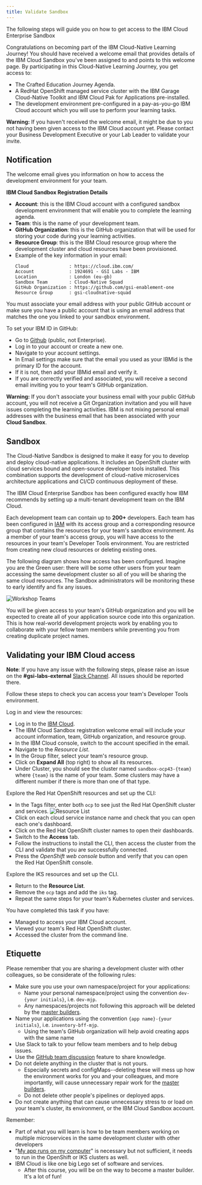 ```yaml
---
title: Validate Sandbox
---
```


<PageDescription>

The following steps will guide you on how to get access to the IBM Cloud Enterprise Sandbox

</PageDescription>

Congratulations on becoming part of the IBM Cloud-Native Learning Journey! You should have received a welcome email that provides details of the IBM Cloud Sandbox you've been assigned to and points to this welcome page. By participating in this Cloud-Native Learning Journey, you get access to:

- The Crafted Education Journey Agenda.
- A RedHat OpenShift managed service cluster with the IBM Garage Cloud-Native Toolkit and IBM Cloud Pak for Applications pre-installed.
- The development environment pre-configured in a pay-as-you-go IBM Cloud account which you will use to perform your learning tasks.

<InlineNotification kind="warning">

**Warning:** If you haven't received the welcome email, it might be due to you
  not having been given access to the IBM Cloud account yet. Please contact your
  Business Development Executive or your Lab Leader to validate your invite.

</InlineNotification>

## Notification

The welcome email gives you information on how to access the development environment for your team.

**IBM Cloud Sandbox Registration Details**

- **Account**: this is the IBM Cloud account with a configured sandbox development environment that will enable you to complete the learning agenda.
- **Team**: this is the name of your development team.
- **GitHub Organization**: this is the GitHub organization that will be used for storing your code during your learning activities.
- **Resource Group**: this is the IBM Cloud resource group where the development cluster and cloud resources have been provisioned.
- Example of the key information in your email:
    ```
    Cloud               : https://cloud.ibm.com/
    Account             : 1924691 - GSI Labs - IBM
    Location            : London (eu-gb)
    Sandbox Team        : Cloud-Native Squad
    GitHub Organization : https://github.com/gsi-enablement-one
    Resource Group      : gsi-cloudnative-squad
    ```

You must associate your email address with your public GitHub account or make sure you have a public account that is using an email address that matches the one you linked to your sandbox environment.

To set your IBM ID in GitHub:

- Go to [Github](https://github.com) (public, not Enterprise).
- Log in to your account or create a new one.
- Navigate to your account settings.
- In Email settings make sure that the email you used as your IBMid is the primary ID for the account.
- If it is not, then add your IBMid email and verify it.
- If you are correctly verified and associated, you will receive a second email inviting you to your team's GitHub organization.

<InlineNotification kind="warning">

**Warning:** If you don't associate your business email with your public GitHub account, you will not receive a Git Organization invitation and you will have issues completing the learning activities. IBM is not mixing personal email addresses with the business email that has been associated with your **Cloud Sandbox**.

</InlineNotification>

## Sandbox

The Cloud-Native Sandbox is designed to make it easy for you to develop and deploy cloud-native applications. It includes an OpenShift cluster with cloud services bound and open-source developer tools installed. This combination supports the development of cloud-native microservices architecture applications and CI/CD continuous deployment of these.

The IBM Cloud Enterprise Sandbox has been configured exactly how IBM recommends by setting up a multi-tenant development team on the IBM Cloud.

Each development team can contain up to **200+** developers. Each team has been configured in [IAM](https://cloud.ibm.com/docs/iam) with its access group and a corresponding resource group that contains the resources for your team's sandbox environment. As a member of your team's access group, you will have access to the resources in your team's Developer Tools environment. You are restricted from creating new cloud resources or deleting existing ones.

The following diagram shows how access has been configured. Imagine you are the Green user: there will be some other users from your team accessing the same development cluster so all of you will be sharing the same cloud resources. The Sandbox administrators will be monitoring these to early identify and fix any issues.

![Workshop Teams](/workshop-teams.png)

You will be given access to your team's GitHub organization and you will be expected to create all of your application source code into this organization. This is how real-world development projects work by enabling you to collaborate with your fellow team members while preventing you from creating duplicate project names.

## Validating your IBM Cloud access

<InlineNotification>

**Note**: If you have any issue with the following steps, please raise an issue on the **#gsi-labs-external** [Slack Channel](https://gsicsi.slack.com/archives/CSRDJD5HA). All issues should be reported there.

</InlineNotification>

Follow these steps to check you can access your team's Developer Tools environment.

Log in and view the resources:

- Log in to the [IBM Cloud](https://cloud.ibm.com).
- The IBM Cloud Sandbox registration welcome email will include your account information, team, GitHub organization, and resource group.
- In the IBM Cloud console, switch to the account specified in the email.
- Navigate to the *Resource List*.
- In the Group filter, select your team's resource group.
- Click on **Expand All** (top right) to show all its resources.
- Under Cluster, you should see the cluster named `sandbox-ocp43-{team}` where `{team}` is the name of your team. Some clusters may have a different number if there is more than one of that type.

Explore the Red Hat OpenShift resources and set up the CLI:

- In the Tags filter, enter both `ocp` to see just the Red Hat OpenShift cluster and services.
![Resource List](devtoolsservices.png)
- Click on each cloud service instance name and check that you can open each one's dashboard.
- Click on the Red Hat OpenShift cluster names to open their dashboards.
- Switch to the **Access** tab.
- Follow the instructions to install the CLI, then access the cluster from the CLI and validate that you are successfully connected.
- Press the *OpenShift web console* button and verify that you can open the Red Hat OpenShift console.

Explore the IKS resources and set up the CLI.

- Return to the **Resource List**.
- Remove the `ocp` tags and add the `iks` tag.
- Repeat the same steps for your team's Kubernetes cluster and services.

<InlineNotification kind="success">

You have completed this task if you have:
- Managed to access your IBM Cloud account.
- Viewed your team's Red Hat OpenShift cluster.
- Accessed the cluster from the command line.

</InlineNotification>

## Etiquette

Please remember that you are sharing a development cluster with other colleagues, so be considerate of the following rules:

- Make sure you use your own namespace/project for your applications:
    - Name your personal namespace/project using the convention `dev-{your initials}`, i.e. `dev-mjp`.
    - Any namespaces/projects not following this approach will be deleted by the [master builders](https://www.youtube.com/watch?v=Um-PlX6oPBQ).
- Name your applications using the convention `{app name}-{your initials}`, i.e. `inventory-bff-mjp`.
    - Using the team's GitHub organization will help avoid creating apps with the same name
- Use Slack to talk to your fellow team members and to help debug issues.
- Use the [GitHub team discussion](https://help.github.com/en/github/building-a-strong-community/about-team-discussions) feature to share knowledge.
- Do not delete anything in the cluster that is not yours.
    - Especially secrets and configMaps--deleting these will mess up how the environment works for you and your colleagues, and more importantly, will cause unnecessary repair work for the [master builders](https://www.youtube.com/watch?v=Um-PlX6oPBQ).
    - Do not delete other people's pipelines or deployed apps.
- Do not create anything that can cause unnecessary stress to or load on your team's cluster, its environment, or the IBM Cloud Sandbox account.

Remember:
- Part of what you will learn is how to be team members working on multiple microservices in the same development cluster with other developers
- "[My app runs on my computer](https://donthitsave.com/comic/2016/07/15/it-works-on-my-computer)" is necessary but not sufficient, it needs to run in the OpenShift or IKS clusters as well.
- IBM Cloud is like one big Lego set of software and services.
    - After this course, you will be on the way to become a master builder. It's a lot of fun!
